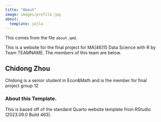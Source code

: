 ```yaml
---
title: "About"
image: images/profile.jpg
about:
  template: jolla
---
```



This comes from the file `about.qmd`.

This is a website for the final project for MA[46]15 Data Science with R by Team TEAMNAME.
The members of this team are below.

## Chidong Zhou

Chidong is a senior student in Econ&Math and is the member for final project group 12

<!-- Please leave in the information below -->

### About this Template.

This is based off of the standard Quarto website template from RStudio (2023.09.0 Build 463).
